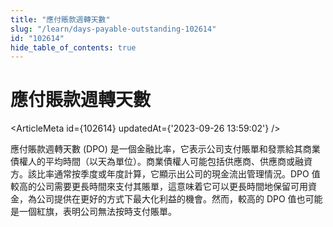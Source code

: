 ```yaml
---
title: "應付賬款週轉天數"
slug: "/learn/days-payable-outstanding-102614"
id: "102614"
hide_table_of_contents: true
---
```



# 應付賬款週轉天數

<ArticleMeta id={102614} updatedAt={'2023-09-26 13:59:02'} />
<div className='border-solid border-b border-t-0 my-4 border-[var(--ifm-color-gray-300)]' />

應付賬款週轉天數 (DPO) 是一個金融比率，它表示公司支付賬單和發票給其商業債權人的平均時間（以天為單位）。商業債權人可能包括供應商、供應商或融資方。該比率通常按季度或年度計算，它顯示出公司的現金流出管理情況。DPO 值較高的公司需要更長時間來支付其賬單，這意味着它可以更長時間地保留可用資金，為公司提供在更好的方式下最大化利益的機會。然而，較高的 DPO 值也可能是一個紅旗，表明公司無法按時支付賬單。
